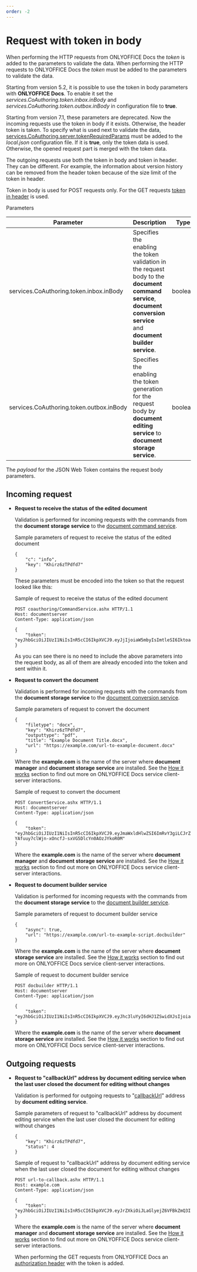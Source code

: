 ```yaml
---
order: -2
---
```

# [](/editors/signature/)Request with token in body

When performing the HTTP requests from ONLYOFFICE Docs the *token* is added to the parameters to validate the data. When performing the HTTP requests to ONLYOFFICE Docs the *token* must be added to the parameters to validate the data.

Starting from version 5.2, it is possible to use the token in body parameters with **ONLYOFFICE Docs**. To enable it set the *services.CoAuthoring.token.inbox.inBody* and *services.CoAuthoring.token.outbox.inBody* in configuration file to **true**.

Starting from version 7.1, these parameters are deprecated. Now the incoming requests use the token in body if it exists. Otherwise, the header token is taken. To specify what is used next to validate the data, [services.CoAuthoring.server.tokenRequiredParams](https://helpcenter.onlyoffice.com/installation/docs-developer-configuring.aspx#services-CoAuthoring-server-tokenRequiredParams) must be added to the *local.json* configuration file. If it is **true**, only the token data is used. Otherwise, the opened request part is merged with the token data.

The outgoing requests use both the token in body and token in header. They can be different. For example, the information about version history can be removed from the header token because of the size limit of the token in header.

Token in body is used for POST requests only. For the GET requests [token in header](/editors/signature/request) is used.

Parameters

| Parameter                                | Description                                                                                                                                                            | Type    | Example |
| ---------------------------------------- | ---------------------------------------------------------------------------------------------------------------------------------------------------------------------- | ------- | ------- |
| services.CoAuthoring.token.inbox.inBody  | Specifies the enabling the token validation in the request body to the **document command service**, **document conversion service** and **document builder service**. | boolean | false   |
| services.CoAuthoring.token.outbox.inBody | Specifies the enabling the token generation for the request body by **document editing service** to **document storage service**.                                      | boolean | false   |

The *payload* for the JSON Web Token contains the request body parameters.

## Incoming request

* **Request to receive the status of the edited document**

  Validation is performed for incoming requests with the commands from the **document storage service** to the [document command service](/editors/command).

  Sample parameters of request to receive the status of the edited document

  ```
  {
      "c": "info",
      "key": "Khirz6zTPdfd7"
  }
  ```

  These parameters must be encoded into the token so that the request looked like this:

  Sample of request to receive the status of the edited document

  ```
  POST coauthoring/CommandService.ashx HTTP/1.1
  Host: documentserver
  Content-Type: application/json

  {
      "token": "eyJhbGciOiJIUzI1NiIsInR5cCI6IkpXVCJ9.eyJjIjoiaW5mbyIsImtleSI6IktoaXJ6NnpUUGRmZDcifQ.r_6sThjFABsHMNHhkVdHDSz4jwkbXRQNYdvawkBGJgg"
  }
  ```

  As you can see there is no need to include the above parameters into the request body, as all of them are already encoded into the token and sent within it.

* **Request to convert the document**

  Validation is performed for incoming requests with the commands from the **document storage service** to the [document conversion service](/editors/conversionapi).

  Sample parameters of request to convert the document

  ```
  {
      "filetype": "docx",
      "key": "Khirz6zTPdfd7",
      "outputtype": "pdf",
      "title": "Example Document Title.docx",
      "url": "https://example.com/url-to-example-document.docx"
  }
  ```

  Where the **example.com** is the name of the server where **document manager** and **document storage service** are installed. See the [How it works](/editors/howitworks) section to find out more on ONLYOFFICE Docs service client-server interactions.

  Sample of request to convert the document

  ```
  POST ConvertService.ashx HTTP/1.1
  Host: documentserver
  Content-Type: application/json

  {
      "token": "eyJhbGciOiJIUzI1NiIsInR5cCI6IkpXVCJ9.eyJmaWxldHlwZSI6ImRvY3giLCJrZXkiOiJLaGlyejZ6VFBkZmQ3Iiwib3V0cHV0dHlwZSI6InBkZiIsInRpdGxlIjoiRXhhbXBsZSBEb2N1bWVudCBUaXRsZS5kb2N4IiwidXJsIjoiaHR0cDovL2V4YW1wbGUuY29tL3VybC10by1leGFtcGxlLWRvY3VtZW50LmRvY3gifQ.U-YAfuuy7clWjn-xOncfJ-sxVG5DlcYn0AOzJYkoR0M"
  }
  ```

  Where the **example.com** is the name of the server where **document manager** and **document storage service** are installed. See the [How it works](/editors/howitworks) section to find out more on ONLYOFFICE Docs service client-server interactions.

* **Request to document builder service**

  Validation is performed for incoming requests with the commands from the **document storage service** to the [document builder service](/editors/documentbuilderapi).

  Sample parameters of request to document builder service

  ```
  {
      "async": true,
      "url": "https://example.com/url-to-example-script.docbuilder"
  }
  ```

  Where the **example.com** is the name of the server where **document storage service** are installed. See the [How it works](/editors/howitworks) section to find out more on ONLYOFFICE Docs service client-server interactions.

  Sample of request to document builder service

  ```
  POST docbuilder HTTP/1.1
  Host: documentserver
  Content-Type: application/json

  {
      "token": "eyJhbGciOiJIUzI1NiIsInR5cCI6IkpXVCJ9.eyJhc3luYyI6dHJ1ZSwidXJsIjoiaHR0cHM6Ly9leGFtcGxlLmNvbS91cmwtdG8tZXhhbXBsZS1zY3JpcHQuZG9jYnVpbGRlciJ9.dzoTbRzSMa95Fpg34CjnF3ZUPdGA2CnBedFL_qOOxAs"
  }
  ```

  Where the **example.com** is the name of the server where **document storage service** are installed. See the [How it works](/editors/howitworks) section to find out more on ONLYOFFICE Docs service client-server interactions.

## Outgoing requests

* **Request to "callbackUrl" address by document editing service when the last user closed the document for editing without changes**

  Validation is performed for outgoing requests to "[callbackUrl](/editors/config/editor#callbackUrl)" address by **document editing service**.

  Sample parameters of request to "callbackUrl" address by document editing service when the last user closed the document for editing without changes

  ```
  {
      "key": "Khirz6zTPdfd7",
      "status": 4
  }
  ```

  Sample of request to "callbackUrl" address by document editing service when the last user closed the document for editing without changes

  ```
  POST url-to-callback.ashx HTTP/1.1
  Host: example.com
  Content-Type: application/json

  {
      "token": "eyJhbGciOiJIUzI1NiIsInR5cCI6IkpXVCJ9.eyJrZXkiOiJLaGlyejZ6VFBkZmQ3Iiwic3RhdHVzIjo0fQ.gCyNKPpg6ISAnhvFQmRiY6BRqG6WPcEGgnK79hREdkU"
  }
  ```

  Where the **example.com** is the name of the server where **document manager** and **document storage service** are installed. See the [How it works](/editors/howitworks) section to find out more on ONLYOFFICE Docs service client-server interactions.

  When performing the GET requests from ONLYOFFICE Docs an [authorization header](/editors/signature/request) with the token is added.
